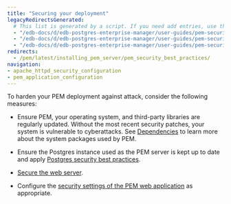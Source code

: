 ```yaml
---
title: "Securing your deployment"
legacyRedirectsGenerated:
  # This list is generated by a script. If you need add entries, use the `legacyRedirects` key.
  - "/edb-docs/d/edb-postgres-enterprise-manager/user-guides/pem-security-guide/8.0/index.html"
  - "/edb-docs/d/edb-postgres-enterprise-manager/user-guides/pem-security-guide/8.0/conclusion.html"
  - "/edb-docs/d/edb-postgres-enterprise-manager/user-guides/pem-security-guide/8.0/genindex.html"
redirects:
  - /pem/latest/installing_pem_server/pem_security_best_practices/  
navigation:
- apache_httpd_security_configuration
- pem_application_configuration
---
```


To harden your PEM deployment against attack, consider the following measures:

- Ensure PEM, your operating system, and third-party libraries are regularly updated. Without the most recent security patches, your system is vulnerable to cyberattacks.
   See [Dependencies](../../installing/dependencies.mdx) to learn more about the system packages used by PEM.

- Ensure the Postgres instance used as the PEM server is kept up to date and apply [Postgres security best practices](https://info.enterprisedb.com/rs/069-ALB-339/images/Security-best-practices-2020.pdf).

- [Secure the web server](apache_httpd_security_configuration.mdx).

- Configure the [security settings of the PEM web application](pem_application_configuration.mdx) as appropriate.



